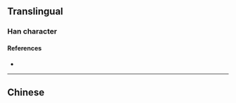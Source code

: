 {{character info}}
==Translingual==

===Han character===
{{Han char|rn=86|rad=火|as=15|sn=19|four=|canj=FFF,XXFFF|ids=⿱⿲火言火火}}

====References====
* {{Han ref|kx=0687.040|dkj=19561|hdz=32246.020|uh=7215|ud=29205}}

----

==Chinese==
{{zh-see|燮|v}}